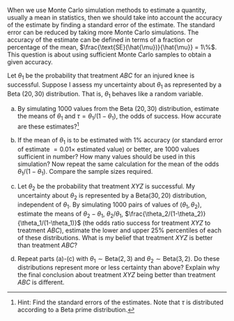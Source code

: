When we use Monte Carlo simulation methods to estimate a quantity, usually a mean in statistics, then we should take into account the accuracy of the estimate by finding a standard error of the estimate.  The standard error can be reduced by taking more Monte Carlo simulations.  The accuracy of the estimate can be defined in terms of a fraction or percentage of the mean,  $\frac{\text{SE}(\hat{\mu})}{\hat{\mu}} = 1\%$.  This question is about using sufficient Monte Carlo samples to obtain a given accuracy.

Let $\theta_1$ be the probability that treatment $ABC$ for an injured knee is successful. Suppose I assess my uncertainty about $\theta_1$ as represented by a Beta $(20,30)$ distribution. That is, $\theta_1$ behaves like a random variable.

(a) By simulating $1000$ values from the Beta $(20,30)$ distribution, estimate the means of $\theta_1$ and $\tau = \theta_1/(1-\theta_1)$, the odds of success. How accurate are these estimates?^[Hint: Find the standard errors of the estimates. Note that $\tau$ is distributed according to a Beta prime distribution.]

(b) If the mean of $\theta_1$ is to be estimated with $1\%$ accuracy (or standard error of estimate $= 0.01 \times$ estimated value) or better, are $1000$ values sufficient in number? How many values should be used in this simulation? Now repeat the same calculation for the mean of the odds $\theta_1/(1-\theta_1)$. Compare the sample sizes required.
	
(c) Let $\theta_2$ be the probability that treatment $XYZ$ is successful. My uncertainty about $\theta_2$ is represented by a Beta$(30,20)$ distribution, independent of $\theta_1$. By simulating $1000$ pairs of values of $(\theta_1,\theta_2)$, estimate the means of $\theta_2-\theta_1$, $\theta_2/\theta_1$, $\frac{\theta_2/(1-\theta_2)}{\theta_1/(1-\theta_1)}$ (the odds ratio success for treatment $XYZ$ to treatment $ABC$), estimate the lower and upper $25\%$ percentiles of each of these distributions. What is my belief that treatment $XYZ$ is better than treatment $ABC$?
	
(d) Repeat parts (a)-(c) with $\theta_1 \sim \text{Beta}(2,3)$ and $\theta_2\sim \text{Beta}(3,2)$. Do these distributions represent more or less certainty than above?
Explain why the final conclusion about treatment $XYZ$ being better than treatment $ABC$ is different.